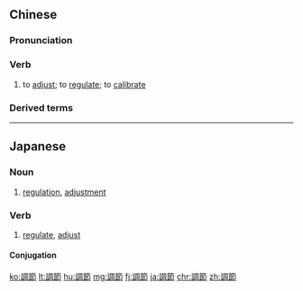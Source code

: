 {{also|调节}}
==Chinese==
{{zh-forms|s=调节}}

===Pronunciation===
{{zh-pron
|m=tiáojié
|c=tiu4 zit3
|mn=tiâu-chiat
|cat=v
}}

===Verb===
{{zh-verb}}

# to [[adjust]]; to [[regulate]]; to [[calibrate]]

===Derived terms===
{{zh-der|調節稅}}

{{zh-cat|Intermediate}}

----

==Japanese==
{{ja-kanjitab|ちょう|せつ|yomi=on}}

===Noun===
{{ja-noun|ちょうせつ}}

# [[regulation]], [[adjustment]]

===Verb===
{{ja-verb-suru|ちょうせつ}}

# [[regulate]], [[adjust]]

====Conjugation====
{{ja-suru|ちょうせつ}}

[[ko:調節]]
[[lt:調節]]
[[hu:調節]]
[[mg:調節]]
[[fj:調節]]
[[ja:調節]]
[[chr:調節]]
[[zh:調節]]